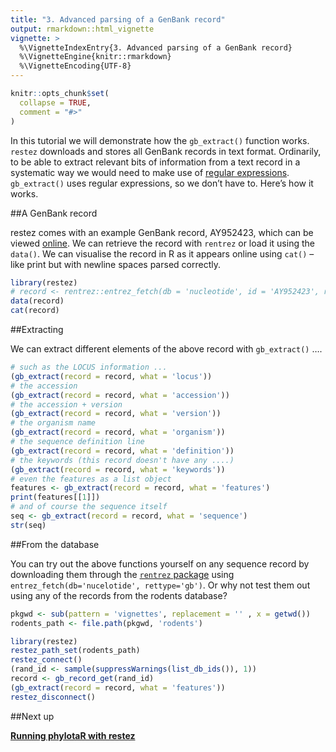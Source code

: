 ```yaml
---
title: "3. Advanced parsing of a GenBank record"
output: rmarkdown::html_vignette
vignette: >
  %\VignetteIndexEntry{3. Advanced parsing of a GenBank record}
  %\VignetteEngine{knitr::rmarkdown}
  %\VignetteEncoding{UTF-8}
---
```


```r
knitr::opts_chunk$set(
  collapse = TRUE,
  comment = "#>"
)
```

In this tutorial we will demonstrate how the `gb_extract()` function works. `restez` downloads and stores all GenBank records in text format. Ordinarily, to be able to extract relevant bits of information from a text record in a systematic way we would need to make use of [regular expressions](https://en.wikipedia.org/wiki/Regular_expression). `gb_extract()` uses regular expressions, so we don't have to. Here's how it works.

##A GenBank record

restez comes with an example GenBank record, AY952423, which can be viewed [online](https://www.ncbi.nlm.nih.gov/nuccore/AY952423.1). We can retrieve the record with `rentrez` or load it using the `data()`. We can visualise the record in R as it appears online using `cat()` -- like print but with newline spaces parsed correctly.

```r
library(restez)
# record <- rentrez::entrez_fetch(db = 'nucleotide', id = 'AY952423', rettype = 'gb', retmode = 'text')
data(record)
cat(record)
```

##Extracting

We can extract different elements of the above record with `gb_extract()` ....

```r
# such as the LOCUS information ...
(gb_extract(record = record, what = 'locus'))
# the accession
(gb_extract(record = record, what = 'accession'))
# the accession + version
(gb_extract(record = record, what = 'version'))
# the organism name
(gb_extract(record = record, what = 'organism'))
# the sequence definition line
(gb_extract(record = record, what = 'definition'))
# the keywords (this record doesn't have any ....)
(gb_extract(record = record, what = 'keywords'))
# even the features as a list object
features <- gb_extract(record = record, what = 'features')
print(features[[1]])
# and of course the sequence itself
seq <- gb_extract(record = record, what = 'sequence')
str(seq)
```

##From the database

You can try out the above functions yourself on any sequence record by downloading them through the [`rentrez` package](https://github.com/ropensci/rentrez) using `entrez_fetch(db='nucelotide', rettype='gb')`. Or why not test them out using any of the records from the rodents database?

```r
pkgwd <- sub(pattern = 'vignettes', replacement = '' , x = getwd())
rodents_path <- file.path(pkgwd, 'rodents')
```
```r
library(restez)
restez_path_set(rodents_path)
restez_connect()
(rand_id <- sample(suppressWarnings(list_db_ids()), 1))
record <- gb_record_get(rand_id)
(gb_extract(record = record, what = 'features'))
restez_disconnect()
```

##Next up

**[Running phylotaR with restez](https://antonellilab.github.io/restez/articles/phylotar.html)**

